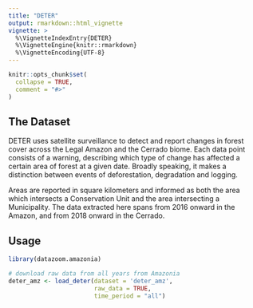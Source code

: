 ```yaml
---
title: "DETER"
output: rmarkdown::html_vignette
vignette: >
  %\VignetteIndexEntry{DETER}
  %\VignetteEngine{knitr::rmarkdown}
  %\VignetteEncoding{UTF-8}
---
```


```r
knitr::opts_chunk$set(
  collapse = TRUE,
  comment = "#>"
)
```

## The Dataset

DETER uses satellite surveillance to detect and report changes in forest cover across the Legal Amazon and the Cerrado biome. Each data point consists of a warning, describing which type of change has affected a certain area of forest at a given date. Broadly speaking, it makes a distinction between events of deforestation, degradation and logging. 

Areas are reported in square kilometers and informed as both the area which intersects a Conservation Unit and the area intersecting a Municipality. The data extracted here spans from 2016 onward in the Amazon, and from 2018 onward in the Cerrado. 

## Usage

```r
library(datazoom.amazonia)

# download raw data from all years from Amazonia
deter_amz <- load_deter(dataset = 'deter_amz',
                        raw_data = TRUE,
                        time_period = "all")
```


